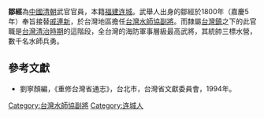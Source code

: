 '''鄒經'''為[[中國|中國]][[清朝|清朝]]武官官員，本籍[[福建|福建]][[连城|连城]]。武舉人出身的鄒經於1800年（嘉慶5年）奉旨接替[[戚連新|戚連新]]，於台灣地區擔任[[台灣水師協|台灣水師協]][[副將|副將]]。而隸屬[[台灣鎮|台灣鎮]]之下的此官職是[[台灣清治時期|台灣清治時期]]的這階段，全台灣的海防軍事層級最高武將，其統帥三標水營，數千名水師兵勇。
{{start box}}
{{s-before|[[戚連新|戚連新]]}}
{{s-title|[[台灣水師協|台灣水師協]][[副將|副將]]|1800年上任}}
{{s-after|[[張見陞|張見陞]]}}
{{end box}}

==參考文獻==
*劉寧顏編，《重修台灣省通志》，台北市，台灣省文獻委員會，1994年。

[[Category:台灣水師協副將|Category:台灣水師協副將]]
[[Category:连城人|Category:连城人]]